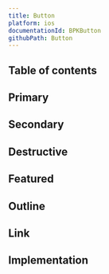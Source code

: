 ```yaml
---
title: Button
platform: ios
documentationId: BPKButton
githubPath: Button
---
```





## Table of contents

## Primary

<IOSComponentScreenshots
  lightMode={screenshotPrimary}
  darkMode={screenshotPrimaryDm}
  altText="iOS primary button" />

## Secondary

<IOSComponentScreenshots
  lightMode={screenshotSecondary}
  darkMode={screenshotSecondaryDm}
  altText="iOS secondary button" />

## Destructive

<IOSComponentScreenshots
  lightMode={screenshotDestructive}
  darkMode={screenshotDestructiveDm}
  altText="iOS destructive button" />

## Featured

<IOSComponentScreenshots
  lightMode={screenshotFeatured}
  darkMode={screenshotFeaturedDm}
  altText="iOS featured button" />

## Outline

<IOSComponentScreenshots
  lightMode={screenshotOutline}
  darkMode={screenshotOutlineDm}
  altText="iOS outline button" />

## Link

<IOSComponentScreenshots
  lightMode={screenshotLink}
  darkMode={screenshotLinkDm}
  altText="iOS button link" />

## Implementation

<Readme />
